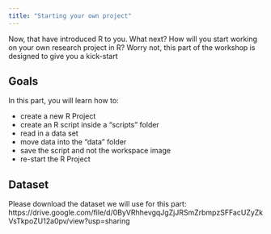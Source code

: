 ```yaml
---
title: "Starting your own project"
---
```


Now, that have introduced R to you. What next? How will you start working on your own research project in R? Worry not, this part of the workshop is designed to give you a kick-start 


## Goals

In this part, you will learn how to:

 - create a new R Project
 - create an R script inside a "scripts" folder
 - read in a data set
 - move data into the "data" folder
 - save the script and not the workspace image
 - re-start the R Project


## Dataset

Please download the dataset we will use for this part: https://drive.google.com/file/d/0ByVRhhevgqJgZjJRSmZrbmpzSFFacUZyZkVsTkpoZU12a0pv/view?usp=sharing

